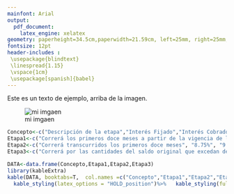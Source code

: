 ```yaml
---
mainfont: Arial
output:
  pdf_document:
    latex_engine: xelatex
geometry: paperheight=34.5cm,paperwidth=21.59cm, left=25mm, right=25mm, top=50.8mm, bottom=40mm, asymmetric
fontsize: 12pt
header-includes :
 \usepackage{blindtext}
 \linespread{1.15}
 \vspace{1cm}
 \usepackage[spanish]{babel}
---
```


Este es un texto de ejemplo, arriba de la imagen.

![mi imgaen](img/sesion.png)

```r

Concepto<-c("Descripción de la etapa","Interés Fijado","Interés Cobrado")
Etapa1<-c("Correrá los primeros doce meses a partir de la vigencia de la reestructura", "6.5%", "9.259%")
Etapa2<-c("Correrá transcurridos los primeros doce meses", "8.75%", "9.735%")
Etapa3<-c("Correrá por las cantidades del saldo original que excedan de 165,000 UDIS","10%","9.735%")

DATA<-data.frame(Concepto,Etapa1,Etapa2,Etapa3)
library(kableExtra)
kable(DATA, booktabs=T,  col.names =c("Concepto","Etapa1","Etapa2","Etapa3"), caption= "Intereses conforme a la cláusula 3BIS del convenio modificatorio")%>%add_footnote(c("Conforme al estado de cuenta presentado por la Actora como Anexo 3", "Valores expresados sin tomar en cuenta el costo inflacionario de las UDIS"))%>%
  kable_styling(latex_options = "HOLD_position")%>%   kable_styling(full_width = TRUE)

``` 
